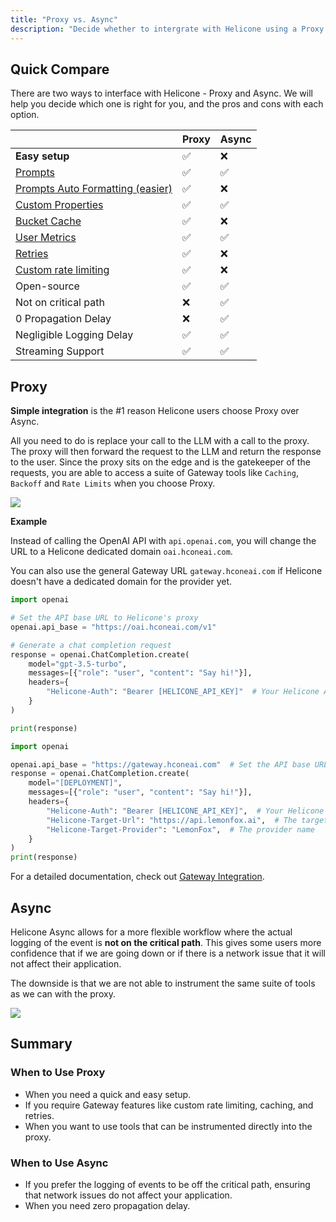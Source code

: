 ```yaml
---
title: "Proxy vs. Async"
description: "Decide whether to intergrate with Helicone using a Proxy or Async."
---
```



## Quick Compare

There are two ways to interface with Helicone - Proxy and Async. We will help you decide which one is right for you, and the pros and cons with each option. 

|                                                                    | Proxy | Async |
| ------------------------------------------------------------------ | ----- | ----- |
| **Easy setup**                                                     | ✅    | ❌    |
| [Prompts](/features/prompts/)                                      | ✅    | ✅    |
| [Prompts Auto Formatting (easier)](/features/prompts)              | ✅    | ❌    |
| [Custom Properties](/features/advanced-usage/custom-properties)    | ✅    | ✅    |
| [Bucket Cache](/features/advanced-usage/caching)                   | ✅    | ❌    |
| [User Metrics](/features/advanced-usage/user-metrics)              | ✅    | ✅    |
| [Retries](/features/advanced-usage/retries)                        | ✅    | ❌    |
| [Custom rate limiting](/features/advanced-usage/custom-rate-limits) | ✅    | ❌    |
| Open-source                                                        | ✅    | ✅    |
| Not on critical path                                               | ❌    | ✅    |
| 0 Propagation Delay                                                | ❌    | ✅    |
| Negligible Logging Delay                                           | ✅    | ✅    |
| Streaming Support                                                  | ✅    | ✅    |


## Proxy

**Simple integration** is the #1 reason Helicone users choose Proxy over Async. 

All you need to do is replace your call to the LLM with a call to the proxy. The proxy will then forward the request to the LLM and return the response to the user. Since the proxy sits on the edge and is the gatekeeper of the requests, you are able to access a suite of Gateway tools like `Caching`, `Backoff` and `Rate Limits` when you choose Proxy.

<Frame caption="Proxy: flow of data. ">
  <img src="/images/example-proxy.png" />
</Frame>


**Example**

Instead of calling the OpenAI API with `api.openai.com`, you will change the URL to a Helicone dedicated domain `oai.hconeai.com`. 

You can also use the general Gateway URL `gateway.hconeai.com` if Helicone doesn't have a dedicated domain for the provider yet.  

<CodeGroup>
    
```python Dedicated domain example
import openai

# Set the API base URL to Helicone's proxy
openai.api_base = "https://oai.hconeai.com/v1"

# Generate a chat completion request
response = openai.ChatCompletion.create(
    model="gpt-3.5-turbo",
    messages=[{"role": "user", "content": "Say hi!"}],
    headers={
        "Helicone-Auth": "Bearer [HELICONE_API_KEY]"  # Your Helicone API key
    }
)

print(response)
```

```python Other (Gateway example)
import openai

openai.api_base = "https://gateway.hconeai.com"  # Set the API base URL to Helicone Gateway
response = openai.ChatCompletion.create(
    model="[DEPLOYMENT]",
    messages=[{"role": "user", "content": "Say hi!"}],
    headers={
        "Helicone-Auth": "Bearer [HELICONE_API_KEY]",  # Your Helicone API key
        "Helicone-Target-Url": "https://api.lemonfox.ai",  # The target API URL
        "Helicone-Target-Provider": "LemonFox",  # The provider name
    }
)
print(response)
```
</CodeGroup>

<Note>For a detailed documentation, check out [Gateway Integration](https://docs.helicone.ai/getting-started/integration-method/gateway). </Note>


## Async

Helicone Async allows for a more flexible workflow where the actual logging of the event is **not on the critical path**. This gives some users more confidence that if we are going down or if there is a network issue that it will not affect their application. 

<Warning>The downside is that we are not able to instrument the same suite of tools as we can with the proxy.</Warning>

<Frame caption="Async: flow of data. ">
  <img src="/images/example-async.png" />
</Frame>

## Summary

### When to Use Proxy
- When you need a quick and easy setup.
- If you require Gateway features like custom rate limiting, caching, and retries.
- When you want to use tools that can be instrumented directly into the proxy.

### When to Use Async

- If you prefer the logging of events to be off the critical path, ensuring that network issues do not affect your application.
- When you need zero propagation delay.


<QuestionsSection />
